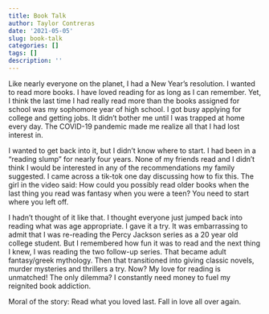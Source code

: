 ```yaml
---
title: Book Talk
author: Taylor Contreras
date: '2021-05-05'
slug: book-talk
categories: []
tags: []
description: ''
---
```

Like nearly everyone on the planet, I had a New Year's resolution. I wanted to read more books. I have loved reading for as long as I can remember. Yet, I think the last time I had really read more than the books assigned for school was my sophomore year of high school. I got busy applying for college and getting jobs. It didn't bother me until I was trapped at home every day. The COVID-19 pandemic made me realize all that I had lost interest in. 

I wanted to get back into it, but I didn't know where to start. I had been in a "reading slump" for nearly four years. None of my friends read and I didn't think I would be interested in any of the recommendations my family suggested. I came across a tik-tok one day discussing how to fix this. The girl in the video said: How could you possibly read older books when the last thing you read was fantasy when you were a teen? You need to start where you left off. 

I hadn't thought of it like that. I thought everyone just jumped back into reading what was age appropriate. I gave it a try. It was embarrassing to admit that I was re-reading the Percy Jackson series as a 20 year old college student. But I remembered how fun it was to read and the next thing I knew, I was reading the two follow-up series. That became adult fantasy/greek mythology. Then that transitioned into giving classic novels, murder mysteries and thrillers a try. Now? My love for reading is unmatched! The only dilemma? I constantly need money to fuel my reignited book addiction. 

Moral of the story: Read what you loved last. Fall in love all over again. 